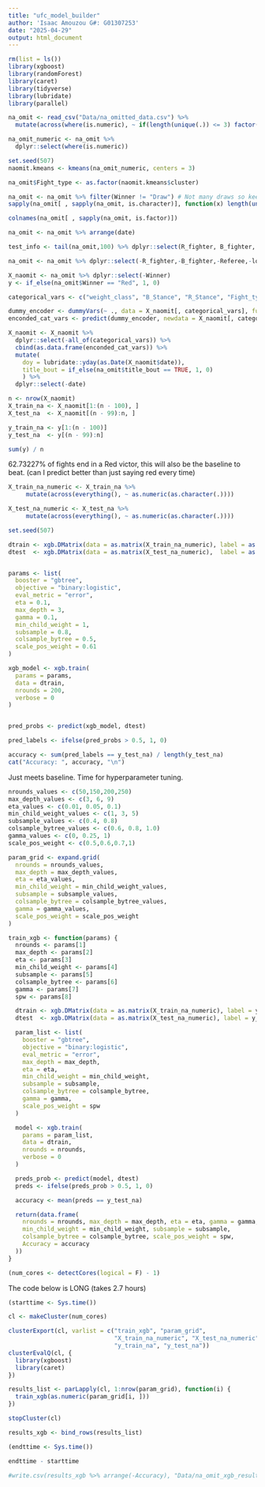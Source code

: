 ```yaml
---
title: "ufc_model_builder"
author: 'Isaac Amouzou G#: G01307253'
date: "2025-04-29"
output: html_document
---
```


```r
rm(list = ls())
library(xgboost)
library(randomForest)
library(caret)
library(tidyverse)
library(lubridate)
library(parallel)
```


```r
na_omit <- read_csv("Data/na_omitted_data.csv") %>%
  mutate(across(where(is.numeric), ~ if(length(unique(.)) <= 3) factor(.) else .))

na_omit_numeric <- na_omit %>% 
  dplyr::select(where(is.numeric))

set.seed(507)
naomit.kmeans <- kmeans(na_omit_numeric, centers = 3)

na_omit$Fight_type <- as.factor(naomit.kmeans$cluster)
```
```r
na_omit <- na_omit %>% filter(Winner != "Draw") # Not many draws so keep it a binary problem
sapply(na_omit[ , sapply(na_omit, is.character)], function(x) length(unique(x))) # Check all characer columns
```
```r
colnames(na_omit[ , sapply(na_omit, is.factor)])
```

```r
na_omit <- na_omit %>% arrange(date)

test_info <- tail(na_omit,100) %>% dplyr::select(R_fighter, B_fighter, Referee, date)

na_omit <- na_omit %>% dplyr::select(-R_fighter,-B_fighter,-Referee,-location)

```

```r
X_naomit <- na_omit %>% dplyr::select(-Winner)
y <- if_else(na_omit$Winner == "Red", 1, 0)

categorical_vars <- c("weight_class", "B_Stance", "R_Stance", "Fight_type")

dummy_encoder <- dummyVars(~ ., data = X_naomit[, categorical_vars], fullRank = TRUE)
enconded_cat_vars <- predict(dummy_encoder, newdata = X_naomit[, categorical_vars])

X_naomit <- X_naomit %>% 
  dplyr::select(-all_of(categorical_vars)) %>%
  cbind(as.data.frame(enconded_cat_vars)) %>%
  mutate(
    doy = lubridate::yday(as.Date(X_naomit$date)),
    title_bout = if_else(na_omit$title_bout == TRUE, 1, 0)
    ) %>%
  dplyr::select(-date) 
```


```r
n <- nrow(X_naomit)
X_train_na <- X_naomit[1:(n - 100), ]
X_test_na  <- X_naomit[(n - 99):n, ]

y_train_na <- y[1:(n - 100)]
y_test_na  <- y[(n - 99):n]

sum(y) / n
```
62.73227% of fights end in a Red victor, this will also be the baseline to beat. (can I predict better than just saying red every time)

```r
X_train_na_numeric <- X_train_na %>%
     mutate(across(everything(), ~ as.numeric(as.character(.))))

X_test_na_numeric <- X_test_na %>%
     mutate(across(everything(), ~ as.numeric(as.character(.))))
```

```r
set.seed(507)

dtrain <- xgb.DMatrix(data = as.matrix(X_train_na_numeric), label = as.numeric(y_train_na))
dtest  <- xgb.DMatrix(data = as.matrix(X_test_na_numeric),  label = as.numeric(y_test_na))


params <- list(
  booster = "gbtree",
  objective = "binary:logistic",     
  eval_metric = "error",              
  eta = 0.1,                          
  max_depth = 3,
  gamma = 0.1,
  min_child_weight = 1,
  subsample = 0.8,
  colsample_bytree = 0.5,
  scale_pos_weight = 0.61
)

xgb_model <- xgb.train(
  params = params,
  data = dtrain,
  nrounds = 200,
  verbose = 0
)


pred_probs <- predict(xgb_model, dtest)

pred_labels <- ifelse(pred_probs > 0.5, 1, 0)

accuracy <- sum(pred_labels == y_test_na) / length(y_test_na)
cat("Accuracy: ", accuracy, "\n")
```

Just meets baseline. Time for hyperparameter tuning.

```r

nrounds_values <- c(50,150,200,250) 
max_depth_values <- c(3, 6, 9)
eta_values <- c(0.01, 0.05, 0.1)
min_child_weight_values <- c(1, 3, 5)
subsample_values <- c(0.4, 0.8)
colsample_bytree_values <- c(0.6, 0.8, 1.0)
gamma_values <- c(0, 0.25, 1)
scale_pos_weight <- c(0.5,0.6,0.7,1)

param_grid <- expand.grid(
  nrounds = nrounds_values,
  max_depth = max_depth_values,
  eta = eta_values,
  min_child_weight = min_child_weight_values,
  subsample = subsample_values,
  colsample_bytree = colsample_bytree_values,
  gamma = gamma_values,
  scale_pos_weight = scale_pos_weight
)
```

```r
train_xgb <- function(params) {
  nrounds <- params[1]
  max_depth <- params[2]
  eta <- params[3]
  min_child_weight <- params[4]
  subsample <- params[5]
  colsample_bytree <- params[6]
  gamma <- params[7]
  spw <- params[8]

  dtrain <- xgb.DMatrix(data = as.matrix(X_train_na_numeric), label = y_train_na)
  dtest  <- xgb.DMatrix(data = as.matrix(X_test_na_numeric), label = y_test_na)

  param_list <- list(
    booster = "gbtree",
    objective = "binary:logistic",
    eval_metric = "error",
    max_depth = max_depth,
    eta = eta,
    min_child_weight = min_child_weight,
    subsample = subsample,
    colsample_bytree = colsample_bytree,
    gamma = gamma,
    scale_pos_weight = spw
  )

  model <- xgb.train(
    params = param_list,
    data = dtrain,
    nrounds = nrounds,
    verbose = 0
  )

  preds_prob <- predict(model, dtest)
  preds <- ifelse(preds_prob > 0.5, 1, 0)

  accuracy <- mean(preds == y_test_na)

  return(data.frame(
    nrounds = nrounds, max_depth = max_depth, eta = eta, gamma = gamma,
    min_child_weight = min_child_weight, subsample = subsample,
    colsample_bytree = colsample_bytree, scale_pos_weight = spw,
    Accuracy = accuracy
  ))
}
```

```r
(num_cores <- detectCores(logical = F) - 1)
```
The code below is LONG (takes 2.7 hours)
```r
(starttime <- Sys.time())

cl <- makeCluster(num_cores)

clusterExport(cl, varlist = c("train_xgb", "param_grid", 
                              "X_train_na_numeric", "X_test_na_numeric",
                              "y_train_na", "y_test_na"))
clusterEvalQ(cl, {
  library(xgboost)
  library(caret)
})

results_list <- parLapply(cl, 1:nrow(param_grid), function(i) {
  train_xgb(as.numeric(param_grid[i, ]))
})

stopCluster(cl)

results_xgb <- bind_rows(results_list)

(endttime <- Sys.time())
```


```r
endttime - starttime
```

```r
#write.csv(results_xgb %>% arrange(-Accuracy), "Data/na_omit_xgb_results.csv", row.names = FALSE)
```

